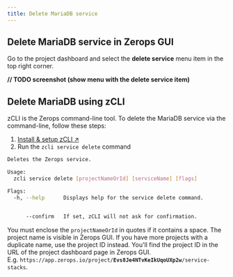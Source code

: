 ```yaml
---
title: Delete MariaDB service
---
```

## Delete MariaDB service in Zerops GUI
Go to the project dashboard and select the **delete service** menu item in the top right corner.

**// TODO screenshot (show menu with the delete service item)**

## Delete MariaDB using zCLI
zCLI is the Zerops command-line tool. To delete the MariaDB service via the command-line, follow these steps:
1. [Install & setup zCLI ↗](/references/cli)
2. Run the `zcli service delete` command  

```sh
Deletes the Zerops service.

Usage:
  zcli service delete [projectNameOrId] [serviceName] [flags]

Flags:
  -h, --help      Displays help for the service delete command.


      --confirm   If set, zCLI will not ask for confirmation. 
```

You must enclose the `projectNameOrId` in quotes if it contains a space. The project name is visible in Zerops GUI. If you have more projects with a duplicate name, use the project ID instead. You'll find the project ID in the URL of the project dashboard page in Zerops GUI. <br/>E.g. <code>https://app&#46;zerops.io/project/<b>Evs8Je4NTvKeIkUqoUXp2w</b>/service-stacks</code>.

